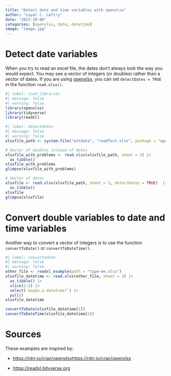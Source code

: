 ```yaml
---
title: "Detect date and time variables with openxlsx"
author: "Layal C. Lettry"
date: "2023-10-08"
categories: [openxlsx, date, datetime]
image: "image.jpg"
---
```


# Detect date variables

When you try to read an excel file, the dates don't always look the way you would expect. You may see a vector of integers (or doubles) rather than a vector of dates. If you are using [openxlsx](https://github.com/ycphs/openxlsx), you can set `detectDates = TRUE` in the function `read.xlsx()`.

```r
#| label: load_libraries
#| message: false
#| warning: false
library(openxlsx)
library(tidyverse)
library(readxl)
```

```r
#| label: detectdates
#| message: false
#| warning: false
xlsxfile_path <- system.file("extdata", "readTest.xlsx", package = "openxlsx")

# Vector of doubles instead of dates
xlsxfile_with_problems <- read.xlsx(xlsxfile_path, sheet = 3) |> 
  as_tibble()
xlsxfile_with_problems
glimpse(xlsxfile_with_problems)

# Vector of dates
xlsxfile <- read.xlsx(xlsxfile_path, sheet = 3, detectDates = TRUE)  |> 
  as_tibble()
xlsxfile
glimpse(xlsxfile)
```

# Convert double variables to date and time variables

Another way to convert a vector of integers is to use the function `convertToDate()` or `convertToDateTime()`.

```r
#| label: convertodate
#| message: false
#| warning: false
other_file <- readxl_example(path = "type-me.xlsx")
xlsxfile_datetime <- read.xlsx(other_file, sheet = 3) |> 
  as_tibble() |> 
  slice(2:3) |> 
  select(`maybe.a.datetime?`) |> 
  pull()
xlsxfile_datetime

convertToDate(xlsxfile_datetime[1])
convertToDateTime(xlsxfile_datetime[2])
```


# Sources

These examples are inspired by:

- [https://rdrr.io/cran/openxlsxhttps://rdrr.io/cran/openxlsx](https://rdrr.io/cran/openxlsx/man/read.xlsx.html)

- [https://readxl.tidyverse.org](https://readxl.tidyverse.org)

